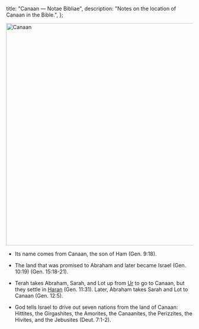   title: "Canaan — Notae Bibliae",
  description: "Notes on the location of Canaan in the Bible.",
};

<Initial text="Canaan" />

<Image
  className="sepia rounded"
  src="/places/canaan.jpg"
  alt="Canaan"
  width="600"
  height="600"
/>

- Its name comes from Canaan, the son of Ham (Gen. 9:18).

- The land that was promised to Abraham and later became Israel (Gen. 10:19) (Gen. 15:18-21).

- Terah takes Abraham, Sarah, and Lot up from [Ur](/places/old-testament/genesis/ur) to go to Canaan, but they settle in [Haran](/places/old-testament/genesis/haran) (Gen. 11:31). Later, Abraham takes Sarah and Lot to Canaan (Gen. 12:5).

- God tells Israel to drive out seven nations from the land of Canaan: Hittites, the Girgashites, the Amorites, the Canaanites, the Perizzites, the Hivites, and the Jebusites (Deut. 7:1-2).
